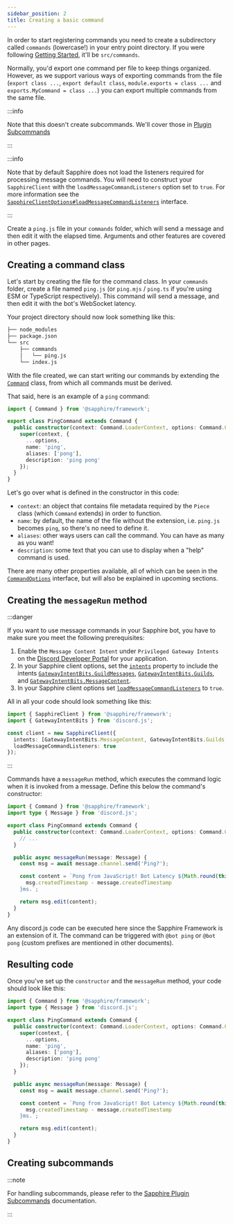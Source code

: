 ```yaml
---
sidebar_position: 2
title: Creating a basic command
---
```


In order to start registering commands you need to create a subdirectory called `commands` (lowercase!) in your entry
point directory. If you were following [Getting Started][getting-started], it'll be `src/commands`.

Normally, you'd export one command per file to keep things organized. However, as we support various ways of exporting
commands from the file (`export class ...`, `export default class`, `module.exports = class ...` and
`exports.MyCommand = class ...`) you can export multiple commands from the same file.

:::info

Note that this doesn't create subcommands. We'll cover those in
[Plugin Subcommands](../plugins/Subcommands/getting-started)

:::

:::info

Note that by default Sapphire does not load the listeners required for processing message commands. You will need to
construct your `SapphireClient` with the `loadMessageCommandListeners` option set to `true`. For more information see
the [`SapphireClientOptions#loadMessageCommandListeners`][load-message-commands-option] interface.

:::

Create a `ping.js` file in your `commands` folder, which will send a message and then edit it with the elapsed time.
Arguments and other features are covered in other pages.

## Creating a command class

Let's start by creating the file for the command class. In your `commands` folder, create a file named `ping.js` (or
`ping.mjs` / `ping.ts` if you're using ESM or TypeScript respectively). This command will send a message, and then edit
it with the bot's WebSocket latency.

Your project directory should now look something like this:

```bash {4-5}
├── node_modules
├── package.json
└── src
    ├── commands
    │   └── ping.js
    └── index.js
```

With the file created, we can start writing our commands by extending the [`Command`][command] class, from which all
commands must be derived.

That said, here is an example of a `ping` command:

```typescript ts2esm2cjs|{4-11}
import { Command } from '@sapphire/framework';

export class PingCommand extends Command {
  public constructor(context: Command.LoaderContext, options: Command.Options) {
    super(context, {
      ...options,
      name: 'ping',
      aliases: ['pong'],
      description: 'ping pong'
    });
  }
}
```

Let's go over what is defined in the constructor in this code:

- `context`: an object that contains file metadata required by the `Piece` class (which `Command` extends) in order to
  function.
- `name`: by default, the name of the file without the extension, i.e. `ping.js` becomes `ping`, so there's no need to
  define it.
- `aliases`: other ways users can call the command. You can have as many as you want!
- `description`: some text that you can use to display when a "help" command is used.

There are many other properties available, all of which can be seen in the [`CommandOptions`][commandoptions] interface,
but will also be explained in upcoming sections.

## Creating the `messageRun` method

:::danger

If you want to use message commands in your Sapphire bot, you have to make sure you meet the following prerequisites:

1.  Enable the `Message Content Intent` under `Privileged Gateway Intents` on the [Discord Developer Portal][dev-portal]
    for your application.
2.  In your Sapphire client options, set the [`intents`] property to include the intents
    [`GatewayIntentBits.GuildMessages`][guild_messages_intent], [`GatewayIntentBits.Guilds`][guilds_intent], and
    [`GatewayIntentBits.MessageContent`][message_content_intent].
3.  In your Sapphire client options set [`loadMessageCommandListeners`][loadMessageCommandListeners] to `true`.

All in all your code should look something like this:

```typescript ts2esm2cjs|{4-12}
import { SapphireClient } from '@sapphire/framework';
import { GatewayIntentBits } from 'discord.js';

const client = new SapphireClient({
  intents: [GatewayIntentBits.MessageContent, GatewayIntentBits.Guilds, GatewayIntentBits.GuildMessages],
  loadMessageCommandListeners: true
});
```

:::

Commands have a `messageRun` method, which executes the command logic when it is invoked from a message. Define this
below the command's constructor:

```typescript ts2esm2cjs|{8-16}|{9-17}
import { Command } from '@sapphire/framework';
import type { Message } from 'discord.js';

export class PingCommand extends Command {
  public constructor(context: Command.LoaderContext, options: Command.Options) {
    // ...
  }

  public async messageRun(message: Message) {
    const msg = await message.channel.send('Ping?');

    const content = `Pong from JavaScript! Bot Latency ${Math.round(this.container.client.ws.ping)}ms. API Latency ${
      msg.createdTimestamp - message.createdTimestamp
    }ms.`;

    return msg.edit(content);
  }
}
```

Any discord.js code can be executed here since the Sapphire Framework is an extension of it. The command can be
triggered with `@bot ping` or `@bot pong` (custom prefixes are mentioned in other documents).

## Resulting code

Once you've set up the `constructor` and the `messageRun` method, your code should look like this:

```typescript ts2esm2cjs
import { Command } from '@sapphire/framework';
import type { Message } from 'discord.js';

export class PingCommand extends Command {
  public constructor(context: Command.LoaderContext, options: Command.Options) {
    super(context, {
      ...options,
      name: 'ping',
      aliases: ['pong'],
      description: 'ping pong'
    });
  }

  public async messageRun(message: Message) {
    const msg = await message.channel.send('Ping?');

    const content = `Pong from JavaScript! Bot Latency ${Math.round(this.container.client.ws.ping)}ms. API Latency ${
      msg.createdTimestamp - message.createdTimestamp
    }ms.`;

    return msg.edit(content);
  }
}
```

## Creating subcommands

:::note

For handling subcommands, please refer to the [Sapphire Plugin Subcommands][saph-plug-subcom] documentation.

:::

[command]: ../../Documentation/api-framework/classes/Command
[commandoptions]: ../../Documentation/api-framework/interfaces/CommandOptions
[getting-started]: ./getting-started-with-sapphire
[load-message-commands-option]:
  ../../Documentation/api-framework/interfaces/SapphireClientOptions#loadmessagecommandlisteners
[saph-plug-subcom]: ../plugins/Subcommands/getting-started
[guild_messages_intent]: https://discord-api-types.dev/api/discord-api-types-v10/enum/GatewayIntentBits#GuildMessages
[guilds_intent]: https://discord-api-types.dev/api/discord-api-types-v10/enum/GatewayIntentBits#Guilds
[message_content_intent]: https://discord-api-types.dev/api/discord-api-types-v10/enum/GatewayIntentBits#MessageContent
[`intents`]: https://discord.js.org/docs/packages/discord.js/main/ClientOptions:Interface#intents
[dev-portal]: https://discord.com/developers
[loadMessageCommandListeners]:
  ../../Documentation/api-framework/interfaces/SapphireClientOptions#loadmessagecommandlisteners
